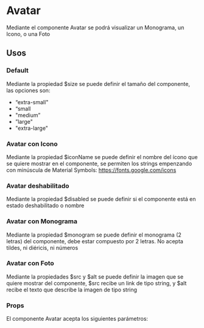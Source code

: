 
<Meta of={AvatarStories} />

# Avatar
Mediante el componente Avatar se podrá visualizar un Monograma, un Icono, o una Foto 
<br />

<Primary />

## Usos

### Default 
Mediante la propiedad $size se puede definir el tamaño del componente, las opciones son:
- “extra-small"
- “small
- "medium”
- ”large"
- "extra-large"

<Story of={AvatarStories.AvatarDefault} />
<Source of={AvatarStories.AvatarDefault} />

### Avatar con Icono
Mediante la propiedad $iconName se puede definir el nombre del ícono que se quiere mostrar en el componente, se permiten los strings empenzando con minúscula de Material Symbols: https://fonts.google.com/icons

<Story of={AvatarStories.AvatarWithIcon} />
<Source of={AvatarStories.AvatarWithIcon} />

### Avatar deshabilitado
Mediante la propiedad $disabled se puede definir si el componente está en estado deshabilitado o nombre

<Story of={AvatarStories.AvatarDisabled} />
<Source of={AvatarStories.AvatarDisabled} />

### Avatar con Monograma
Mediante la propiedad $monogram se puede definir el monograma (2 letras) del componente, debe estar compuesto por 2 letras. No acepta tildes, ni diéricis, ni números

<Story of={AvatarStories.AvatarWithMonogram} />
<Source of={AvatarStories.AvatarWithMonogram} />

### Avatar con Foto
Mediante la propiedades $src y $alt se puede definir la imagen que se quiere mostrar del componente, $src recibe un link de tipo string, y $alt recibe el texto que describe la imagen de tipo string

<Story of={AvatarStories.AvatarWithPhoto} />
<Source of={AvatarStories.AvatarWithPhoto} />

### Props

El componente Avatar acepta los siguientes parámetros:

<ArgTypes />